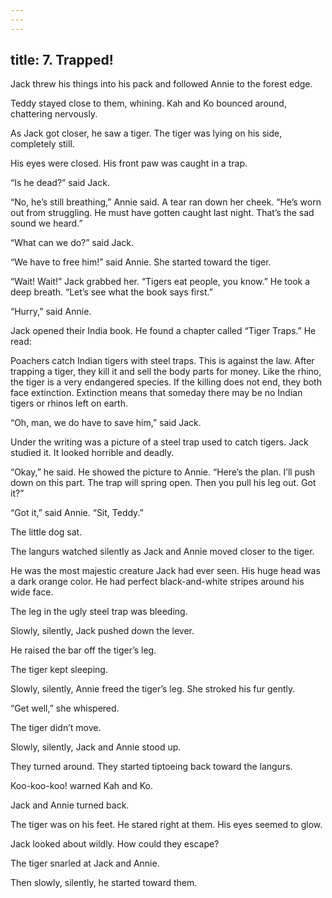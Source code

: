 ```yaml
---
---
---
```

title: 7. Trapped!
---



Jack threw his things into his pack and followed Annie to the forest edge.

Teddy stayed close to them, whining. Kah and Ko bounced around, chattering nervously.

As Jack got closer, he saw a tiger. The tiger was lying on his side, completely still.

His eyes were closed. His front paw was caught in a trap.

“Is he dead?” said Jack.

“No, he’s still breathing,” Annie said. A tear ran down her cheek. “He’s worn out from struggling. He must have gotten caught last night. That’s the sad sound we heard.”

“What can we do?” said Jack.

“We have to free him!” said Annie. She started toward the tiger.

“Wait! Wait!” Jack grabbed her. “Tigers eat people, you know.” He took a deep breath. “Let’s see what the book says first.”

“Hurry,” said Annie.

Jack opened their India book. He found a chapter called “Tiger Traps.” He read:

Poachers catch Indian tigers with steel traps. This is against the law. After trapping a tiger, they kill it and sell the body parts for money. Like the rhino, the tiger is a very endangered species. If the killing does not end, they both face extinction. Extinction means that someday there may be no Indian tigers or rhinos left on earth.



“Oh, man, we do have to save him,” said Jack.

Under the writing was a picture of a steel trap used to catch tigers. Jack studied it. It looked horrible and deadly.

“Okay,” he said. He showed the picture to Annie. “Here’s the plan. I’ll push down on this part. The trap will spring open. Then you pull his leg out. Got it?”

“Got it,” said Annie. “Sit, Teddy.”

The little dog sat.

The langurs watched silently as Jack and Annie moved closer to the tiger.

He was the most majestic creature Jack had ever seen. His huge head was a dark orange color. He had perfect black-and-white stripes around his wide face.

The leg in the ugly steel trap was bleeding.

Slowly, silently, Jack pushed down the lever.

He raised the bar off the tiger’s leg.

The tiger kept sleeping.

Slowly, silently, Annie freed the tiger’s leg. She stroked his fur gently.

“Get well,” she whispered.

The tiger didn’t move.

Slowly, silently, Jack and Annie stood up.

They turned around. They started tiptoeing back toward the langurs.

Koo-koo-koo! warned Kah and Ko.



Jack and Annie turned back.

The tiger was on his feet. He stared right at them. His eyes seemed to glow.

Jack looked about wildly. How could they escape?

The tiger snarled at Jack and Annie.

Then slowly, silently, he started toward them.